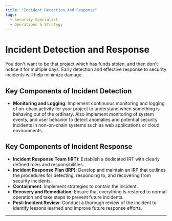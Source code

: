 ```yaml
---
title: "Incident Detection And Response"
tags:
  - Security Specialist
  - Operations & Strategy
---
```



<TagProvider>
<TagFilter />

# Incident Detection and Response

<TagList tags={frontmatter.tags} />
<AttributionList contributors={frontmatter.contributors} />

You don't want to be that project which has funds stolen, and then don't notice it for multiple days. Early detection
and effective response to security incidents will help minimize damage.

## Key Components of Incident Detection

- **Monitoring and Logging**: Implement continuous monitoring and logging of on-chain activity for your project to
understand when something is behaving out of the ordinary. Also implement monitoring of system events, and user behavior
to detect anomalies and potential security incidents in non-on-chain systems such as web applications or cloud
environments.

## Key Components of Incident Response

- **Incident Response Team (IRT)**: Establish a dedicated IRT with clearly defined roles and responsibilities.
- **Incident Response Plan (IRP)**: Develop and maintain an IRP that outlines the procedures for detecting, responding
to, and recovering from security incidents.
- **Containment**: Implement strategies to contain the incident.
- **Recovery and Remediation**: Ensure that everything is restored to normal operation and take steps to prevent future
incidents.
- **Post-Incident Review**: Conduct a thorough review of the incident to identify lessons learned and improve future
response efforts.

---

</TagProvider>
<ContributeFooter />
